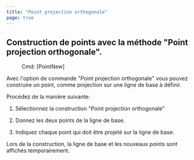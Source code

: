 ```yaml
---
title: "Point projection orthogonale"
page: true
---
```

## Construction de points avec la m&#233;thode &quot;Point projection orthogonale&quot;.
 <Menu> Cmd: [PointNew] </Menu> 

Avec l&#39;option de commande &quot;Point projection orthogonale&quot; vous pouvez construire un point, comme projection sur une ligne de base &#224; d&#233;finir.

Proc&#233;dez de la mani&#232;re suivante:

1. S&#233;lectionnez la construction &quot;Point projection orthogonale&quot;

2. Donnez les deux points de la ligne de base.

3. Indiquez chaque point qui doit &#234;tre projet&#233; sur la ligne de base.




<Success>
Lors de la construction, la ligne de base et les nouveaux points sont affich&#233;s temporairement.
</Success>


